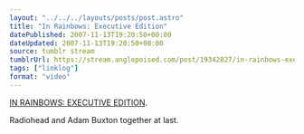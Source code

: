 ```yaml
---
layout: "../../../layouts/posts/post.astro"
title: "In Rainbows: Executive Edition"
datePublished: 2007-11-13T19:20:50+00:00
dateUpdated: 2007-11-13T19:20:50+00:00
source: tumblr stream
tumblrUrl: https://stream.anglepoised.com/post/19342827/in-rainbows-executive-edition-radiohead-and-adam
tags: ["linklog"]
format: "video"
---
```



<YouTube id="https://www.youtube.com/watch?v=A7MkQJuaOrc" />

[IN RAINBOWS: EXECUTIVE EDITION][1].

Radiohead and Adam Buxton together at last.

[1]: https://www.youtube.com/watch?v=A7MkQJuaOrc
